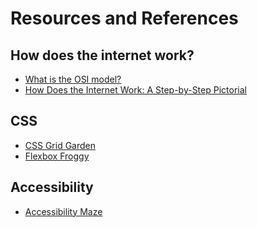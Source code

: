 # Resources and References

## How does the internet work?

- [What is the OSI model?](https://www.cloudflare.com/learning/ddos/glossary/open-systems-interconnection-model-osi/)
- [How Does the Internet Work: A Step-by-Step Pictorial](https://www.hp.com/us-en/shop/tech-takes/how-does-the-internet-work)

## CSS

- [CSS Grid Garden](https://cssgridgarden.com/)
- [Flexbox Froggy](https://flexboxfroggy.com/)

## Accessibility
- [Accessibility Maze](https://games.de.torontomu.ca/amaze/#/menu/)